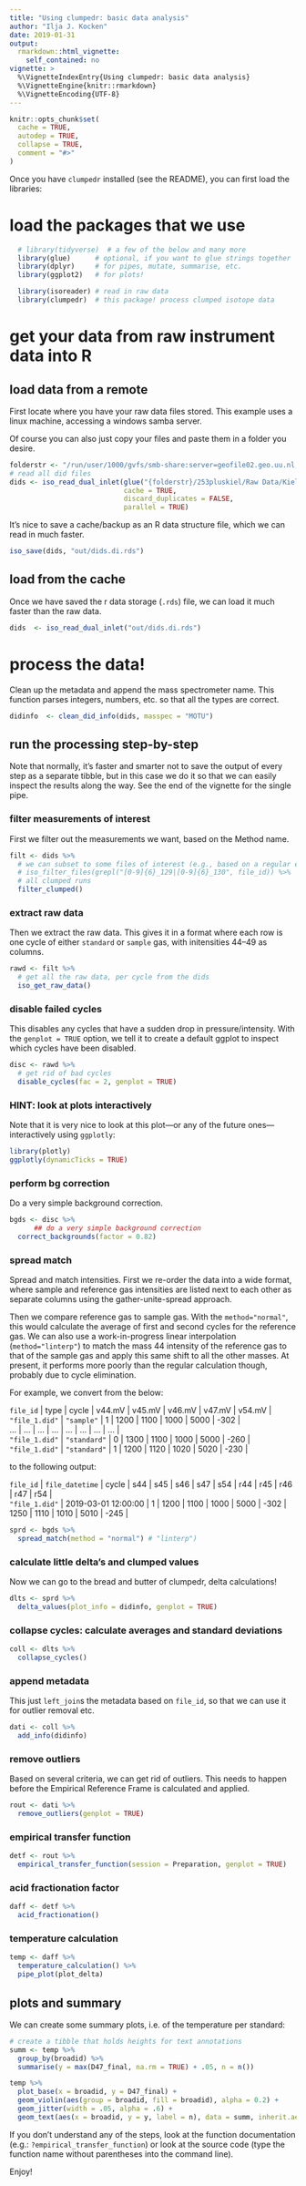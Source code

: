 ```yaml
---
title: "Using clumpedr: basic data analysis"
author: "Ilja J. Kocken"
date: 2019-01-31
output:
  rmarkdown::html_vignette:
    self_contained: no
vignette: >
  %\VignetteIndexEntry{Using clumpedr: basic data analysis}
  %\VignetteEngine{knitr::rmarkdown}
  %\VignetteEncoding{UTF-8}
---
```


```r
knitr::opts_chunk$set(
  cache = TRUE,
  autodep = TRUE,
  collapse = TRUE,
  comment = "#>"
)
```

Once you have `clumpedr` installed (see the README), you can first load the libraries:

# load the packages that we use
```r
  # library(tidyverse)  # a few of the below and many more
  library(glue)      # optional, if you want to glue strings together
  library(dplyr)     # for pipes, mutate, summarise, etc.
  library(ggplot2)   # for plots!

  library(isoreader) # read in raw data
  library(clumpedr)  # this package! process clumped isotope data
```

# get your data from raw instrument data into R

## load data from a remote

First locate where you have your raw data files stored. This example uses a
linux machine, accessing a windows samba server.

Of course you can also just copy your files and paste them in a folder you
desire.

```r
folderstr <- "/run/user/1000/gvfs/smb-share:server=geofile02.geo.uu.nl,share=geo-labs/@RawData"
# read all did files
dids <- iso_read_dual_inlet(glue("{folderstr}/253pluskiel/Raw Data/Kiel Raw Data"),
                            cache = TRUE,
                            discard_duplicates = FALSE,
                            parallel = TRUE)
```

It's nice to save a cache/backup as an R data structure file, which we can read
in much faster.

```r
iso_save(dids, "out/dids.di.rds")
```

## load from the cache

Once we have saved the r data storage (`.rds`) file, we can load it much faster
than the raw data.

```r
dids  <- iso_read_dual_inlet("out/dids.di.rds")
```

# process the data!

Clean up the metadata and append the mass spectrometer name. This function
parses integers, numbers, etc. so that all the types are correct.

```r
didinfo  <- clean_did_info(dids, masspec = "MOTU")
```

## run the processing step-by-step

Note that normally, it's faster and smarter not to save the output of every
step as a separate tibble, but in this case we do it so that we can easily
inspect the results along the way. See the end of the vignette for the single
pipe.

### filter measurements of interest

First we filter out the measurements we want, based on the Method name.

```r
filt <- dids %>%
  # we can subset to some files of interest (e.g., based on a regular expression)
  # iso_filter_files(grepl("[0-9]{6}_129|[0-9]{6}_130", file_id)) %>%
  # all clumped runs
  filter_clumped()
```

### extract raw data

Then we extract the raw data. This gives it in a format where each row
is one cycle of either `standard` or `sample` gas, with initensities
44--49 as columns.

```r
rawd <- filt %>%
  # get all the raw data, per cycle from the dids
  iso_get_raw_data()
```

### disable failed cycles

This disables any cycles that have a sudden drop in pressure/intensity. With
the `genplot = TRUE` option, we tell it to create a default ggplot to inspect
which cycles have been disabled.

```r
disc <- rawd %>%
  # get rid of bad cycles
  disable_cycles(fac = 2, genplot = TRUE)
```

### HINT: look at plots interactively

Note that it is very nice to look at this plot---or any of the future
ones---interactively using `ggplotly`:

```r
library(plotly)
ggplotly(dynamicTicks = TRUE)
```

### perform bg correction

Do a very simple background correction.

```r
bgds <- disc %>%
      ## do a very simple background correction
  correct_backgrounds(factor = 0.82)
```

### spread match

Spread and match intensities. First we re-order the data into a wide format,
where sample and reference gas intensities are listed next to each other as
separate columns using the gather-unite-spread approach.

Then we compare reference gas to sample gas. With the `method="normal"`, this
would calculate the average of first and second cycles for the reference gas.
We can also use a work-in-progress linear interpolation (`method="linterp"`) to
match the mass 44 intensity of the reference gas to that of the sample gas and
apply this same shift to all the other masses. At present, it performs more
poorly than the regular calculation though, probably due to cycle elimination.

For example, we convert from the below:

| `file_id`      | type         | cycle | v44.mV | v45.mV | v46.mV | v47.mV | v54.mV |
| `"file_1.did"` | `"sample"`   | 1     | 1200   | 1100   | 1000   | 5000   | -302   |
| ...            | ...          | ...   | ...    | ...    | ...    | ...    | ...    |
| `"file_1.did"` | `"standard"` | 0     | 1300   | 1100   | 1000   | 5000   | -260   |
| `"file_1.did"` | `"standard"` | 1     | 1200   | 1120   | 1020   | 5020   | -230   |

to the following output:

| `file_id`      | `file_datetime`     | cycle | s44  | s45  | s46  | s47  | s54  | r44  | r45  | r46  | r47  | r54  |
| `"file_1.did"` | 2019-03-01 12:00:00 | 1     | 1200 | 1100 | 1000 | 5000 | -302 | 1250 | 1110 | 1010 | 5010 | -245 |


```r
sprd <- bgds %>%
  spread_match(method = "normal") # "linterp")
```

### calculate little delta's and clumped values

Now we can go to the bread and butter of clumpedr, delta calculations!

```r
dlts <- sprd %>%
  delta_values(plot_info = didinfo, genplot = TRUE)
```

### collapse cycles: calculate averages and standard deviations

```r
coll <- dlts %>%
  collapse_cycles()
```

### append metadata

This just `left_join`s the metadata based on `file_id`, so that we can use it
for outlier removal etc.

```r
dati <- coll %>%
  add_info(didinfo)
```

### remove outliers

Based on several criteria, we can get rid of outliers. This needs to happen
before the Empirical Reference Frame is calculated and applied.

```r
rout <- dati %>%
  remove_outliers(genplot = TRUE)
```

### empirical transfer function

```r
detf <- rout %>%
  empirical_transfer_function(session = Preparation, genplot = TRUE)
```

### acid fractionation factor
```r
daff <- detf %>%
  acid_fractionation()
```

### temperature calculation
```r
temp <- daff %>%
  temperature_calculation() %>%
  pipe_plot(plot_delta)
```

## plots and summary

We can create some summary plots, i.e. of the temperature per standard:

```r
# create a tibble that holds heights for text annotations
summ <- temp %>%
  group_by(broadid) %>%
  summarise(y = max(D47_final, na.rm = TRUE) + .05, n = n())

temp %>%
  plot_base(x = broadid, y = D47_final) +
  geom_violin(aes(group = broadid, fill = broadid), alpha = 0.2) +
  geom_jitter(width = .05, alpha = .6) +
  geom_text(aes(x = broadid, y = y, label = n), data = summ, inherit.aes = FALSE)
```

If you don't understand any of the steps, look at the function documentation
(e.g.: `?empirical_transfer_function`) or look at the source code (type the
function name without parentheses into the command line).

Enjoy!
